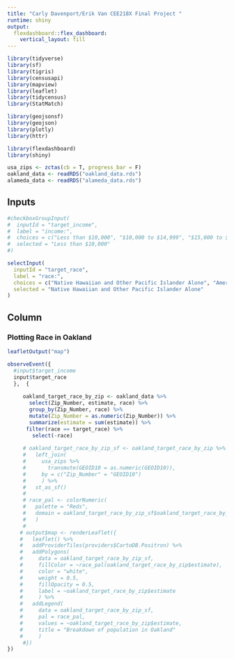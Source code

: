 ```yaml
---
title: "Carly Davenport/Erik Van CEE218X Final Project "
runtime: shiny
output: 
  flexdashboard::flex_dashboard:
    vertical_layout: fill
---
```


```r

library(tidyverse)
library(sf)
library(tigris)
library(censusapi)
library(mapview)
library(leaflet)
library(tidycensus)
library(StatMatch)

library(geojsonsf)
library(geojson)
library(plotly)
library(httr)

library(flexdashboard)
library(shiny)
```


```r
usa_zips <- zctas(cb = T, progress_bar = F)
oakland_data <- readRDS("oakland_data.rds")
alameda_data <- readRDS("alameda_data.rds")
```

Inputs {.sidebar}
-------------------------------------

```r
#checkboxGroupInput(
#  inputId = "target_income", 
#  label = "income:",
#  choices = c("Less than $10,000", "$10,000 to $14,999", "$15,000 to $19,999", "$20,000 #to $24,999", "$25,000 to $29,999", "$30,000 to $34,999", "$35,000 to $39,999", "$40,000 #to $44,999", "$45,000 to $49,999", "$50,000 to $59,999", "$60,000 to $74,999", "$75,000 #to $99,999", "$100,000 to $124,999", "$125,000 to $149,999", "$150,000 to $199,999", #"$200,000 or more"), 
#  selected = "Less than $10,000"
#)

selectInput(
  inputId = "target_race", 
  label = "race:",
  choices = c("Native Hawaiian and Other Pacific Islander Alone", "American Indian and Alaska Native Alone", "Black or African American", "Asian Alone", "White Alone", "Some Other Race Alone", "Two or More Races"), 
  selected = "Native Hawaiian and Other Pacific Islander Alone"
)

```

Column
-------------------------------------

### Plotting Race in Oakland

```r
leafletOutput("map")
```

```r
observeEvent({
  #input$target_income
  input$target_race
  },  {
     
     oakland_target_race_by_zip <- oakland_data %>% 
       select(Zip_Number, estimate, race) %>%
       group_by(Zip_Number, race) %>%
       mutate(Zip_Number = as.numeric(Zip_Number)) %>%
       summarize(estimate = sum(estimate)) %>%
      filter(race == target_race) %>%
        select(-race) 
      
     # oakland_target_race_by_zip_sf <- oakland_target_race_by_zip %>% 
     #   left_join(
     #     usa_zips %>% 
     #       transmute(GEOID10 = as.numeric(GEOID10)),
     #     by = c("Zip_Number" = "GEOID10")
     #     ) %>% 
     #   st_as_sf()
     # 
     # race_pal <- colorNumeric(
     #   palette = "Reds",
     #   domain = oakland_target_race_by_zip_sf$oakland_target_race_by_zip
     #   )
     # 
    # output$map <- renderLeaflet({ 
    #   leaflet() %>% 
    #   addProviderTiles(providers$CartoDB.Positron) %>% 
    #   addPolygons(
    #     data = oakland_target_race_by_zip_sf,
    #     fillColor = ~race_pal(oakland_target_race_by_zip$estimate),
    #     color = "white",
    #     weight = 0.5,
    #     fillOpacity = 0.5,
    #     label = ~oakland_target_race_by_zip$estimate
    #     ) %>%
    #   addLegend(
    #     data = oakland_target_race_by_zip_sf, 
    #     pal = race_pal,
    #     values = ~oakland_target_race_by_zip$estimate, 
    #     title = "Breakdown of population in Oakland"
    #     )
     #})
})
```


